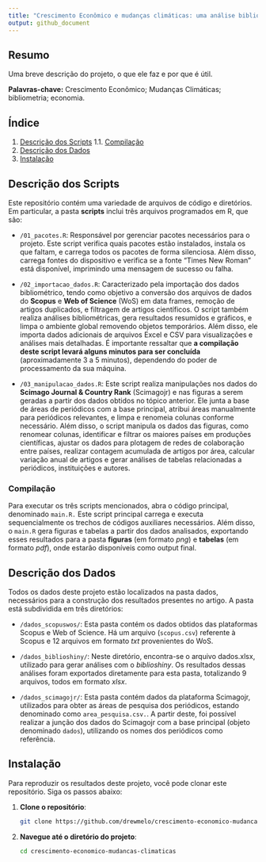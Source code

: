 ```yaml
---
title: "Crescimento Econômico e mudanças climáticas: uma análise bibliométrica"
output: github_document
---
```


## Resumo

Uma breve descrição do projeto, o que ele faz e por que é útil.

**Palavras-chave:** Crescimento Econômico; Mudanças Climáticas; bibliometria; economia.
 
## Índice

1. [Descrição dos Scripts](#descricao-script)
1.1. [Compilação](#compilacao)
2. [Descrição dos Dados](#dados)
4. [Instalação](#instalacao)

## Descrição dos Scripts

Este repositório contém uma variedade de arquivos de código e diretórios. Em particular, a pasta **scripts** inclui três arquivos programados em R, que são:

* `/01_pacotes.R`: Responsável por gerenciar pacotes necessários para o projeto. Este script verifica quais pacotes estão instalados, instala os que faltam, e carrega todos os pacotes de forma silenciosa. Além disso, carrega fontes do dispositivo e verifica se a fonte "Times New Roman" está disponível, imprimindo uma mensagem de sucesso ou falha.

* `/02_importacao_dados.R`: Caracterizado pela importação dos dados bibliométrico, tendo como objetivo a conversão dos arquivos de dados do **Scopus** e **Web of Science** (WoS) em data frames, remoção de artigos duplicados, e filtragem de artigos científicos. O script também realiza análises bibliométricas, gera resultados resumidos e gráficos, e limpa o ambiente global removendo objetos temporários. Além disso, ele importa dados adicionais de arquivos Excel e CSV para visualizações e análises mais detalhadas. É importante ressaltar que **a compilação deste script levará alguns minutos para ser concluída** (aproximadamente 3 a 5 minutos), dependendo do poder de processamento da sua máquina.

* `/03_manipulacao_dados.R`: Este script realiza manipulações nos dados do **Scimago Journal &
Country Rank** (Scimagojr) e nas figuras a serem geradas a partir dos dados obtidos no tópico anterior. Ele junta a base de áreas de periódicos com a base principal, atribui áreas manualmente para periódicos relevantes, e limpa e renomeia colunas conforme necessário. Além disso, o script manipula os dados das figuras, como renomear colunas, identificar e filtrar os maiores países em produções científicas, ajustar os dados para plotagem de redes de colaboração entre países, realizar contagem acumulada de artigos por área, calcular variação anual de artigos e gerar análises de tabelas relacionadas a periódicos, instituições e autores.

### Compilação

Para executar os três scripts mencionados, abra o código principal, denominado `main.R.` Este script principal carrega e executa sequencialmente os trechos de códigos auxiliares necessários. Além disso, o `main.R` gera figuras e tabelas a partir dos dados analisados, exportando esses resultados para a pasta **figuras** (em formato *png*) e **tabelas** (em formato *pdf*), onde estarão disponíveis como output final.

## Descrição dos Dados

Todos os dados deste projeto estão localizados na pasta dados, necessários para a construção dos resultados presentes no artigo. A pasta está subdividida em três diretórios:

* `/dados_scopuswos/`: Esta pasta contém os dados obtidos das plataformas Scopus e Web of Science. Há um arquivo (`scopus.csv`) referente à Scopus e 12 arquivos em formato *txt* provenientes do WoS.

* `/dados_biblioshiny/`: Neste diretório, encontra-se o arquivo dados.xlsx, utilizado para gerar análises com o *biblioshiny*. Os resultados dessas análises foram exportados diretamente para esta pasta, totalizando 9 arquivos, todos em formato *xlsx*.

* `/dados_scimagojr/`: Esta pasta contém dados da plataforma Scimagojr, utilizados para obter as áreas de pesquisa dos periódicos, estando denominado como `area_pesquisa.csv.`. A partir deste, foi possível realizar a junção dos dados do Scimagojr com a base principal (objeto denominado `dados`), utilizando os nomes dos periódicos como referência.

## Instalação

Para reproduzir os resultados deste projeto, você pode clonar este repositório. Siga os passos abaixo:

1. **Clone o repositório**:
   ```sh
   git clone https://github.com/drewmelo/crescimento-economico-mudancas-climaticas.git
   ```
   
2. **Navegue até o diretório do projeto**:
   ```sh
   cd crescimento-economico-mudancas-climaticas
   ```
   



